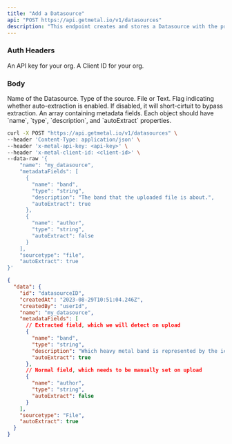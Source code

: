 ```yaml
---
title: "Add a Datasource"
api: "POST https://api.getmetal.io/v1/datasources"
description: "This endpoint creates and stores a Datasource with the provided details."
---
```


### Auth Headers

<ParamField required header="x-metal-api-key" type="string">
  An API key for your org.
</ParamField>

<ParamField required header="x-metal-client-id" type="string">
  A Client ID for your org.
</ParamField>

### Body

<ParamField body="name" type="string" placeholder="Datasource Name" required>
  Name of the Datasource.
</ParamField>

<ParamField body="sourcetype" type="string" placeholder="Source Type" required>
  Type of the source. File or Text.
</ParamField>

<ParamField body="autoExtract" type="boolean" required>
  Flag indicating whether auto-extraction is enabled. If disabled, it will
  short-cirtuit to bypass extraction.
</ParamField>

<ParamField body="metadataFields" type="array">
  An array containing metadata fields. Each object should have `name`, `type`,
  `description`, and `autoExtract` properties.
</ParamField>

<RequestExample>

```bash Example Request
curl -X POST "https://api.getmetal.io/v1/datasources" \
--header 'Content-Type: application/json' \
--header 'x-metal-api-key: <api-key>' \
--header 'x-metal-client-id: <client-id>' \
--data-raw '{
    "name": "my_datasource",
    "metadataFields": [
      {
        "name": "band",
        "type": "string",
        "description": "The band that the uploaded file is about.",
        "autoExtract": true
      },
      {
        "name": "author",
        "type": "string",
        "autoExtract": false
      }
    ],
    "sourcetype": "file",
    "autoExtract": true
}'
```

</RequestExample>

<ResponseExample>

```json Response
{
  "data": {
    "id": "datasourceID",
    "createdAt": "2023-08-29T10:51:04.246Z",
    "createdBy": "userId",
    "name": "my_datasource",
    "metadataFields": [
      // Extracted field, which we will detect on upload
      {
        "name": "band",
        "type": "string",
        "description": "Which heavy metal band is represented by the iconic mascot Eddie?",
        "autoExtract": true
      },
      // Normal field, which needs to be manually set on upload
      {
        "name": "author",
        "type": "string",
        "autoExtract": false
      }
    ],
    "sourcetype": "File",
    "autoExtract": true
  }
}
```

</ResponseExample>
